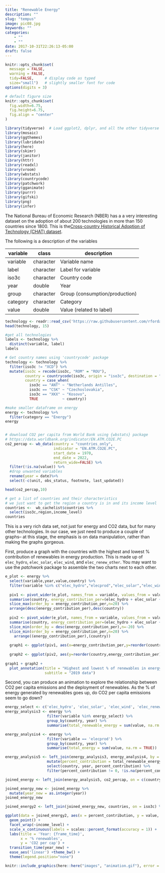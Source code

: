```yaml
---
title: "Renewable Energy"
description: ""
slug: "tempus"
image: pic08.jpg
keywords: ""
categories: 
    - ""
    - ""
date: 2017-10-31T22:26:13-05:00
draft: false
---
```

```r
knitr::opts_chunk$set(
  message = FALSE, 
  warning = FALSE, 
  tidy=FALSE,     # display code as typed
  size="small")   # slightly smaller font for code
options(digits = 3)

# default figure size
knitr::opts_chunk$set(
  fig.width=6.75, 
  fig.height=6.75,
  fig.align = "center"
)
```

```r
library(tidyverse)  # Load ggplot2, dplyr, and all the other tidyverse packages
library(mosaic)
library(ggthemes)
library(lubridate)
library(here)
library(skimr)
library(janitor)
library(httr)
library(readxl)
library(vroom)
library(wbstats)
library(countrycode)
library(patchwork)
library(gganimate)
library(purrr)
library(gifski)
library(png)
library(infer)
```
The National Bureau of Economic Research (NBER) has a a very interesting
dataset on the adoption of about 200 technologies in more than 150
countries since 1800. This is the[Cross-country Historical Adoption of
Technology (CHAT) dataset](https://www.nber.org/research/data/cross-country-historical-adoption-technology).

The following is a description of the variables

| **variable** | **class** | **description**                |
|--------------|-----------|--------------------------------|
| variable     | character | Variable name                  |
| label        | character | Label for variable             |
| iso3c        | character | Country code                   |
| year         | double    | Year                           |
| group        | character | Group (consumption/production) |
| category     | character | Category                       |
| value        | double    | Value (related to label)       |

```r

technology <- readr::read_csv('https://raw.githubusercontent.com/rfordatascience/tidytuesday/master/data/2022/2022-07-19/technology.csv')
head(technology, 15)

#get all technologies
labels <- technology %>% 
  distinct(variable, label)
labels

# Get country names using 'countrycode' package
technology <- technology %>% 
  filter(iso3c != "XCD") %>% 
  mutate(iso3c = recode(iso3c, "ROM" = "ROU"),
         country = countrycode(iso3c, origin = "iso3c", destination = "country.name"),
         country = case_when(
           iso3c == "ANT" ~ "Netherlands Antilles",
           iso3c == "CSK" ~ "Czechoslovakia",
           iso3c == "XKX" ~ "Kosovo",
           TRUE           ~ country))

#make smaller dataframe on energy
energy <- technology %>% 
  filter(category == "Energy")
energy


# download CO2 per capita from World Bank using {wbstats} package
# https://data.worldbank.org/indicator/EN.ATM.CO2E.PC
co2_percap <- wb_data(country = "countries_only", 
                      indicator = "EN.ATM.CO2E.PC", 
                      start_date = 1970, 
                      end_date = 2022,
                      return_wide=FALSE) %>% 
  filter(!is.na(value)) %>% 
  #drop unwanted variables
  rename(year = date)%>%
  select(-c(unit, obs_status, footnote, last_updated))

head(co2_percap,10)

# get a list of countries and their characteristics
# we just want to get the region a country is in and its income level
countries <-  wb_cachelist$countries %>% 
  select(iso3c,region,income_level)
countries
```

This is a very rich data set, not just for energy and CO2 data, but for many other technologies. In our case, we just need to produce a couple of graphs-- at this stage, the emphasis is on data manipulation, rather than making the graphs gorgeous.

First, produce a graph with the countries with the highest and lowest % contribution of renewables in energy production. This is made up of `elec_hydro`, `elec_solar`, `elec_wind`, and `elec_renew_other`. You may want to use the *patchwork* package to assemble the two charts next to each other.
 
```r
e_plot <- energy %>%
  select(variable,year,value,country) %>%
  filter(variable %in% c("elec_hydro","elecprod","elec_solar","elec_wind","elec_renew_other"), year==2019)
  
  piv1 <- pivot_wider(e_plot, names_from = variable, values_from = value) %>%
  summarise(country, energy_contribution_per=(elec_hydro + elec_solar + elec_wind +   elec_renew_other)/elecprod) %>%
  slice_max(order_by = energy_contribution_per,n=20) %>% 
  arrange(desc(energy_contribution_per),desc(country))
  
  piv2 <- pivot_wider(e_plot, names_from = variable, values_from = value) %>%
  summarise(country, energy_contribution_per=(elec_hydro + elec_solar + elec_wind +   elec_renew_other)/elecprod) %>%
  slice_min(order_by = desc(energy_contribution_per),n=-20) %>% 
  slice_min(order_by = energy_contribution_per,n=20) %>% 
    arrange((energy_contribution_per),(country))
  
  graph1 <- ggplot(piv1, aes(x=energy_contribution_per,y=reorder(country,energy_contribution_per))) + geom_bar(stat="identity") + labs(title="Energy Contributions per Country",x="Energy",y="Country") + scale_x_continuous(labels = scales::percent_format(accuracy = 1))
  
  graph2 <- ggplot(piv2, aes(y=reorder(country,energy_contribution_per),x=energy_contribution_per)) + geom_bar(stat="identity") + labs(title="Energy Contributions per Country",x="Energy",y="Country") + scale_x_continuous(labels = scales::percent_format(accuracy = 1))
  
graph1 + graph2 +
  plot_annotation(title = "Highest and lowest % of renewables in energy production",
                  subtitle = "2019 data")
```
Second, you can produce an animation to explore the relationship between CO2 per capita emissions and the deployment of renewables. As the % of energy generated by renewables goes up, do CO2 per capita emissions seem to go down?

 
```r
energy_select <- c('elec_hydro', 'elec_solar', 'elec_wind', 'elec_renew_other')
energy_analysis3 <- energy %>% 
                   filter(variable %in% energy_select) %>% 
                   group_by(country, year) %>% 
                   summarise(total_renewable_energy = sum(value, na.rm = TRUE)) 

energy_analysis4 <- energy %>% 
                   filter(variable == 'elecprod') %>% 
                   group_by(country, year) %>% 
                   summarise(total_energy = sum(value, na.rm = TRUE)) 

energy_analysis5 <- left_join(energy_analysis3, energy_analysis4, by = c("country", "year")) %>% 
                   mutate(percent_contribution = total_renewable_energy/total_energy) %>% 
                   select(country, year, percent_contribution) %>% 
                   filter(percent_contribution != 0, !is.na(percent_contribution) )

joined_energy <- left_join(energy_analysis5, co2_percap, on = c(country, year))

joined_energy_new <- joined_energy %>% 
  mutate(year_new = as.integer(year))
joined_energy_new

joined_energy2 <- left_join(joined_energy_new, countries, on = iso3c) %>% drop_na()

ggplot(data = joined_energy2, aes(x = percent_contribution, y = value, colour = income_level)) +
  geom_point() +
  facet_wrap(~income_level) +
  scale_x_continuous(labels = scales::percent_format(accuracy = 1)) +
  labs(title = 'Year: {frame_time}', 
       x = '% renewables', 
       y = 'CO2 per cap') +
  transition_time(year_new) +
  ease_aes('linear') +theme_bw() +
  theme(legend.position="none")

knitr::include_graphics(here::here("images", "animation.gif"), error = FALSE)
```
